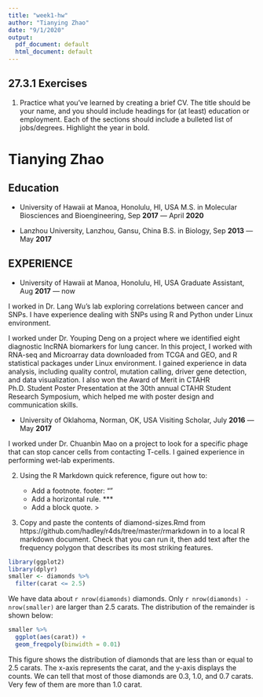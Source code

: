 ```yaml
---
title: "week1-hw"
author: "Tianying Zhao"
date: "9/1/2020"
output:
  pdf_document: default
  html_document: default
---
```

## 27.3.1 Exercises

1. Practice what you’ve learned by creating a brief CV. The title should be your name, and you should include headings for (at least) education or employment. Each of the sections should include a bulleted list of jobs/degrees. Highlight the year in bold.

# Tianying Zhao
## Education
* University of Hawaii at Manoa, Honolulu, HI, USA
M.S. in Molecular Biosciences and Bioengineering, Sep **2017** — April **2020**

* Lanzhou University, Lanzhou, Gansu, China
B.S. in Biology, Sep **2013** — May **2017**

## EXPERIENCE
* University of Hawaii at Manoa, Honolulu, HI, USA
Graduate Assistant, Aug **2017** — now

I worked in Dr. Lang Wu’s lab exploring correlations between cancer and SNPs. I have experience dealing with SNPs using R and Python under Linux environment.

I worked under Dr. Youping Deng on a project where we identified eight diagnostic lncRNA biomarkers for lung cancer. In this project, I worked with RNA-seq and Microarray data downloaded from TCGA and GEO, and R statistical packages under Linux environment. I gained experience in data analysis, including quality control, mutation calling, driver gene detection, and data visualization. 
I also won the Award of Merit in CTAHR Ph.D. Student Poster Presentation at the 30th annual CTAHR Student Research Symposium, which helped me with poster design and communication skills.

* University of Oklahoma, Norman, OK, USA
Visiting Scholar, July **2016** — May **2017**

I worked under Dr. Chuanbin Mao on a project to look for a specific phage that can stop cancer cells from contacting T-cells. I gained experience in performing wet-lab experiments.

2. Using the R Markdown quick reference, figure out how to:

    + Add a footnote.
  footer: ""
    + Add a horizontal rule.
  ***
    + Add a block quote.
  >
  
3. Copy and paste the contents of diamond-sizes.Rmd from https://github.com/hadley/r4ds/tree/master/rmarkdown in to a local R markdown document. Check that you can run it, then add text after the frequency polygon that describes its most striking features.
```r
library(ggplot2)
library(dplyr)
smaller <- diamonds %>% 
  filter(carat <= 2.5)
```

We have data about `r nrow(diamonds)` diamonds. Only `r nrow(diamonds) - nrow(smaller)` are larger than 2.5 carats. The distribution of the remainder is shown below:

```r
smaller %>% 
  ggplot(aes(carat)) + 
  geom_freqpoly(binwidth = 0.01)
```

This figure shows the distribution of diamonds that are less than or equal to 2.5 carats. The x-axis represents the carat, and the y-axis displays the counts. We can tell that most of those diamonds are 0.3, 1.0, and 0.7 carats. Very few of them are more than 1.0 carat.